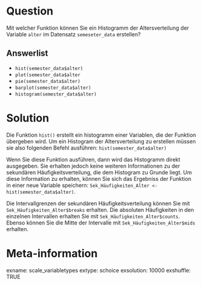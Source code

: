 Question
=======
Mit welcher Funktion können Sie ein Histogramm der Altersverteilung der Variable `alter` im Datensatz `semeseter_data` erstellen?

Answerlist
--------
* `hist(semester_data$alter)`
* `plot(semester_data$alter`
* `pie(semester_data$alter)`
* `barplot(semester_data$alter)`
* `histogram(semester_data$alter)`

Solution
========
Die Funktion `hist()` erstellt ein histogramm einer Variablen, die der Funktion übergeben wird. Um ein Histogram der Altersverteilung zu erstellen müssen sie also folgenden Befehl ausführen: `hist(semester_data$alter)`

Wenn Sie diese Funktion ausführen, dann wird das Histogramm direkt ausgegeben. Sie erhalten jedoch keine weiteren Informationen zu der sekundären Häufigkeitsverteilung, die dem Histogram zu Grunde liegt. Um diese Information zu erhalten, können Sie sich das Ergebniss der Funktion in einer neue Variable speichern: `Sek_Häufigkeiten_Alter <- hist(semester_data$alter)`.

Die Intervallgrenzen der sekundären Häufigkeitsverteilung können Sie mit `Sek_Häufigkeiten_Alter$breaks` erhalten. Die absoluten Häufigkeiten in den einzelnen Intervallen erhalten Sie mit `Sek_Häufigkeiten_Alter$counts`. Ebenso können Sie die Mitte der Intervalle mit `Sek_Häufigkeiten_Alter$mids` erhalten.

Meta-information
=========
exname: scale_variabletypes 
extype: schoice 
exsolution: 10000
exshuffle: TRUE
